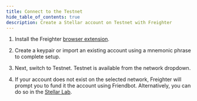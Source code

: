```yaml
---
title: Connect to the Testnet
hide_table_of_contents: true
description: Create a Stellar account on Testnet with Freighter
---
```


1. Install the Freighter [browser extension](https://www.freighter.app).

2. Create a keypair or import an existing account using a mnemonic phrase to complete setup.

3. Next, switch to Testnet. Testnet is available from the network dropdown.

4. If your account does not exist on the selected network, Freighter will prompt you to fund it the account using Friendbot. Alternatively, you can do so in the [Stellar Lab](https://lab.stellar.org/account/create).
